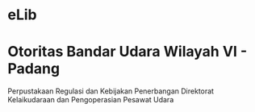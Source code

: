 # eLib
# Otoritas Bandar Udara Wilayah VI - Padang
Perpustakaan Regulasi dan Kebijakan Penerbangan Direktorat Kelaikudaraan dan Pengoperasian Pesawat Udara
